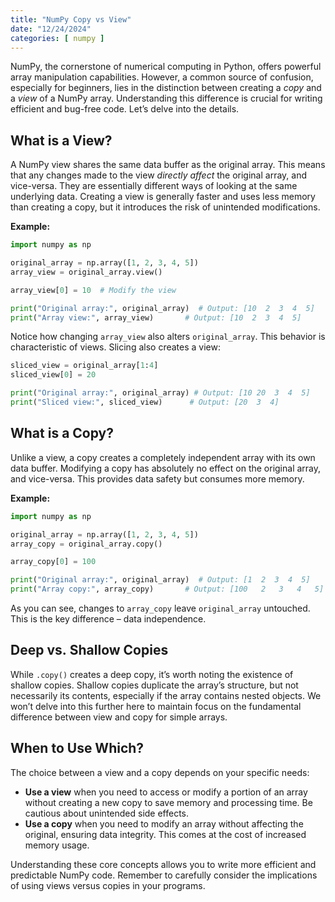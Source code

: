 ```yaml
---
title: "NumPy Copy vs View"
date: "12/24/2024"
categories: [ numpy ]
---
```



NumPy, the cornerstone of numerical computing in Python, offers powerful array manipulation capabilities.  However, a common source of confusion, especially for beginners, lies in the distinction between creating a *copy* and a *view* of a NumPy array.  Understanding this difference is crucial for writing efficient and bug-free code.  Let's delve into the details.

## What is a View?

A NumPy view shares the same data buffer as the original array.  This means that any changes made to the view *directly affect* the original array, and vice-versa.  They are essentially different ways of looking at the same underlying data.  Creating a view is generally faster and uses less memory than creating a copy, but it introduces the risk of unintended modifications.

**Example:**

```python
import numpy as np

original_array = np.array([1, 2, 3, 4, 5])
array_view = original_array.view()

array_view[0] = 10  # Modify the view

print("Original array:", original_array)  # Output: [10  2  3  4  5]
print("Array view:", array_view)       # Output: [10  2  3  4  5]
```

Notice how changing `array_view` also alters `original_array`. This behavior is characteristic of views.  Slicing also creates a view:


```python
sliced_view = original_array[1:4]
sliced_view[0] = 20

print("Original array:", original_array) # Output: [10 20  3  4  5]
print("Sliced view:", sliced_view)      # Output: [20  3  4]
```

## What is a Copy?

Unlike a view, a copy creates a completely independent array with its own data buffer.  Modifying a copy has absolutely no effect on the original array, and vice-versa. This provides data safety but consumes more memory.

**Example:**

```python
import numpy as np

original_array = np.array([1, 2, 3, 4, 5])
array_copy = original_array.copy()

array_copy[0] = 100

print("Original array:", original_array)  # Output: [1  2  3  4  5]
print("Array copy:", array_copy)       # Output: [100   2   3   4   5]
```

As you can see, changes to `array_copy` leave `original_array` untouched.  This is the key difference – data independence.


##  Deep vs. Shallow Copies

While `.copy()` creates a deep copy, it's worth noting the existence of shallow copies.  Shallow copies duplicate the array's structure, but not necessarily its contents, especially if the array contains nested objects. We won't delve into this further here to maintain focus on the fundamental difference between view and copy for simple arrays.


## When to Use Which?

The choice between a view and a copy depends on your specific needs:

* **Use a view** when you need to access or modify a portion of an array without creating a new copy to save memory and processing time.  Be cautious about unintended side effects.
* **Use a copy** when you need to modify an array without affecting the original, ensuring data integrity.  This comes at the cost of increased memory usage.


Understanding these core concepts allows you to write more efficient and predictable NumPy code. Remember to carefully consider the implications of using views versus copies in your programs.

